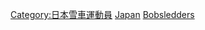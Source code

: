 [[Category:日本雪車運動員|Category:日本雪車運動員]]
[[Category:各國奧運雪車運動員|Japan]]
[[Category:日本冬季奥运运动员|Bobsledders]]